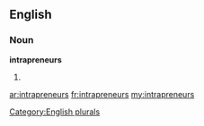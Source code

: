 ==English==

===Noun===
'''intrapreneurs'''

# {{plural of|[[intrapreneur]]}}

[[Category:English plurals]]

[[ar:intrapreneurs]]
[[fr:intrapreneurs]]
[[my:intrapreneurs]]